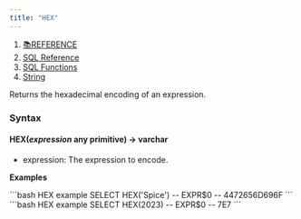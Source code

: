 ```yaml
---
title: "HEX"
---
```


1. [📚REFERENCE](/reference)
2. [SQL Reference](/reference/sql-reference)
3. [SQL Functions](/reference/sql-reference/all-functions)
4. [String](/reference/sql-reference/all-functions/string)

Returns the hexadecimal encoding of an expression.

### Syntax

#### HEX(*expression* any primitive) → varchar

* expression: The expression to encode.

**Examples**

<CodeGroup>
  ```bash HEX example
  SELECT HEX('Spice')
  -- EXPR$0
  -- 4472656D696F
  ```
</CodeGroup>

<CodeGroup>
  ```bash HEX example
  SELECT HEX(2023)
  -- EXPR$0
  -- 7E7
  ```
</CodeGroup>
